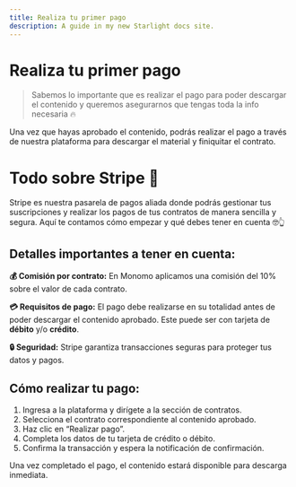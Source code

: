 ```yaml
---
title: Realiza tu primer pago
description: A guide in my new Starlight docs site.
---
```

# **Realiza tu primer pago**

> Sabemos lo importante que es realizar el pago para poder descargar el contenido y queremos asegurarnos que tengas toda la info necesaria 🔥
> 

Una vez que hayas aprobado el contenido, podrás realizar el pago a través de nuestra plataforma para descargar el material y finiquitar el contrato.

# Todo sobre Stripe 🔧

Stripe es nuestra pasarela de pagos aliada donde podrás gestionar tus suscripciones y realizar los pagos de tus contratos de manera sencilla y segura. Aquí te contamos cómo empezar y qué debes tener en cuenta 🤓👆

## Detalles importantes a tener en cuenta:

**💰 Comisión por contrato:** En Monomo aplicamos una comisión del 10% sobre el valor de cada contrato.

**💳 Requisitos de pago:** El pago debe realizarse en su totalidad antes de poder descargar el contenido aprobado. Este puede ser con tarjeta de **débito** y/o **crédito**.

**🔒 Seguridad:** Stripe garantiza transacciones seguras para proteger tus datos y pagos.

## Cómo realizar tu pago:

1. Ingresa a la plataforma y dirígete a la sección de contratos.
2. Selecciona el contrato correspondiente al contenido aprobado.
3. Haz clic en “Realizar pago”.
4. Completa los datos de tu tarjeta de crédito o débito.
5. Confirma la transacción y espera la notificación de confirmación.

Una vez completado el pago, el contenido estará disponible para descarga inmediata.
